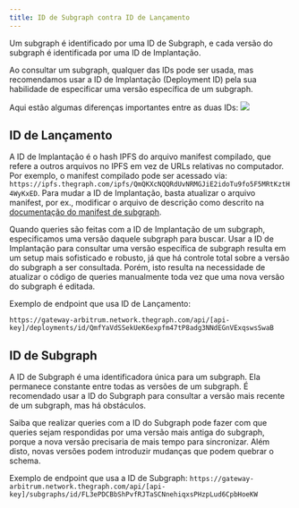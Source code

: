 ```yaml
---
title: ID de Subgraph contra ID de Lançamento
---
```


Um subgraph é identificado por uma ID de Subgraph, e cada versão do subgraph é identificada por uma ID de Implantação.

Ao consultar um subgraph, qualquer das IDs pode ser usada, mas recomendamos usar a ID de Implantação (Deployment ID) pela sua habilidade de especificar uma versão específica de um subgraph.

Aqui estão algumas diferenças importantes entre as duas IDs: ![](/img/subgraph-id-vs-deployment-id.png)

## ID de Lançamento

A ID de Implantação é o hash IPFS do arquivo manifest compilado, que refere a outros arquivos no IPFS em vez de URLs relativas no computador. Por exemplo, o manifest compilado pode ser acessado via: `https://ipfs.thegraph.com/ipfs/QmQKXcNQQRdUvNRMGJiE2idoTu9fo5F5MRtKztH4WyKxED`. Para mudar a ID de Implantação, basta atualizar o arquivo manifest, por ex., modificar o arquivo de descrição como descrito na [documentação do manifest de subgraph](https://github.com/graphprotocol/graph-node/blob/master/docs/subgraph-manifest.md#13-top-level-api).

Quando queries são feitas com a ID de Implantação de um subgraph, especificamos uma versão daquele subgraph para buscar. Usar a ID de Implantação para consultar uma versão específica de subgraph resulta em um setup mais sofisticado e robusto, já que há controle total sobre a versão do subgraph a ser consultada. Porém, isto resulta na necessidade de atualizar o código de queries manualmente toda vez que uma nova versão do subgraph é editada.

Exemplo de endpoint que usa ID de Lançamento:

`https://gateway-arbitrum.network.thegraph.com/api/[api-key]/deployments/id/QmfYaVdSSekUeK6expfm47tP8adg3NNdEGnVExqswsSwaB`

## ID de Subgraph

A ID de Subgraph é uma identificadora única para um subgraph. Ela permanece constante entre todas as versões de um subgraph. É recomendado usar a ID do Subgraph para consultar a versão mais recente de um subgraph, mas há obstáculos.

Saiba que realizar queries com a ID do Subgraph pode fazer com que queries sejam respondidas por uma versão mais antiga do subgraph, porque a nova versão precisaria de mais tempo para sincronizar. Além disto, novas versões podem introduzir mudanças que podem quebrar o schema.

Exemplo de endpoint que usa a ID de Subgraph: `https://gateway-arbitrum.network.thegraph.com/api/[api-key]/subgraphs/id/FL3ePDCBbShPvfRJTaSCNnehiqxsPHzpLud6CpbHoeKW`
